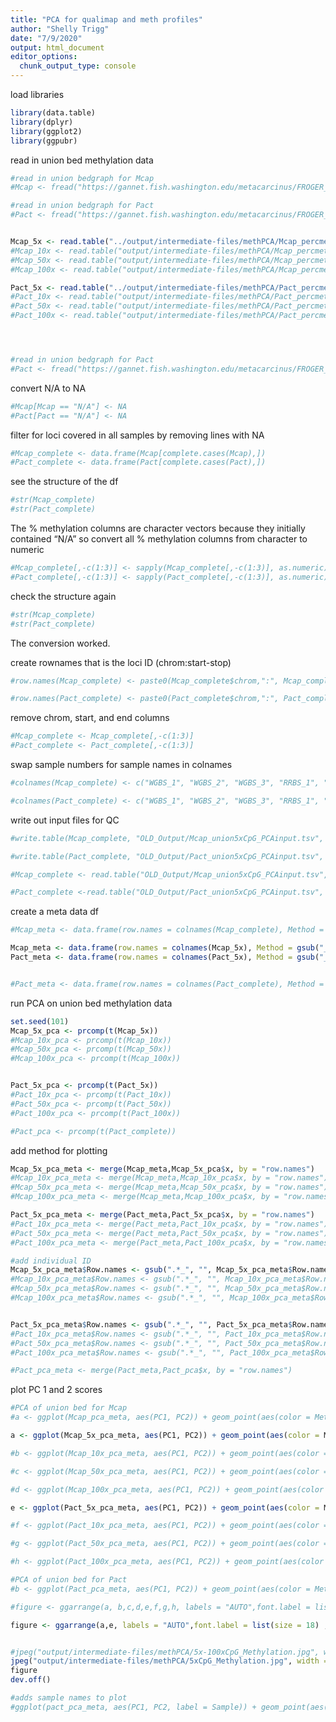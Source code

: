 ```yaml
---
title: "PCA for qualimap and meth profiles"
author: "Shelly Trigg"
date: "7/9/2020"
output: html_document
editor_options: 
  chunk_output_type: console
---
```



load libraries
```r
library(data.table)
library(dplyr)
library(ggplot2)
library(ggpubr)
```

read in union bed methylation data
```r
#read in union bedgraph for Mcap
#Mcap <- fread("https://gannet.fish.washington.edu/metacarcinus/FROGER_meth_compare/20200424/10-unionbedg/Mcap_union_5x.bedgraph")

#read in union bedgraph for Pact
#Pact <- fread("https://gannet.fish.washington.edu/metacarcinus/FROGER_meth_compare/20200424/10-unionbedg/Pact_union_5x.bedgraph")


Mcap_5x <- read.table("../output/intermediate-files/methPCA/Mcap_percmeth_5x.txt", header = T)
#Mcap_10x <- read.table("output/intermediate-files/methPCA/Mcap_percmeth_10x.txt", header = T)
#Mcap_50x <- read.table("output/intermediate-files/methPCA/Mcap_percmeth_50x.txt", header = T)
#Mcap_100x <- read.table("output/intermediate-files/methPCA/Mcap_percmeth_100x.txt", header = T)

Pact_5x <- read.table("../output/intermediate-files/methPCA/Pact_percmeth_5x.txt", header = T)
#Pact_10x <- read.table("output/intermediate-files/methPCA/Pact_percmeth_10x.txt", header = T)
#Pact_50x <- read.table("output/intermediate-files/methPCA/Pact_percmeth_50x.txt", header = T)
#Pact_100x <- read.table("output/intermediate-files/methPCA/Pact_percmeth_100x.txt", header =T)




#read in union bedgraph for Pact
#Pact <- fread("https://gannet.fish.washington.edu/metacarcinus/FROGER_meth_compare/20200424/10-unionbedg/Pact_union_5x.bedgraph")


```

convert N/A to NA
```r
#Mcap[Mcap == "N/A"] <- NA
#Pact[Pact == "N/A"] <- NA
```

filter for loci covered in all samples by removing lines with NA
```r
#Mcap_complete <- data.frame(Mcap[complete.cases(Mcap),])
#Pact_complete <- data.frame(Pact[complete.cases(Pact),])

```

see the structure of the df
```r
#str(Mcap_complete)
#str(Pact_complete)

```

The % methylation columns are character vectors because they initially contained "N/A" so convert all % methylation columns from character to numeric
```r
#Mcap_complete[,-c(1:3)] <- sapply(Mcap_complete[,-c(1:3)], as.numeric)
#Pact_complete[,-c(1:3)] <- sapply(Pact_complete[,-c(1:3)], as.numeric)

```

check the structure again
```r
#str(Mcap_complete)
#str(Pact_complete)

```
The conversion worked.

create rownames that is the loci ID (chrom:start-stop)
```r
#row.names(Mcap_complete) <- paste0(Mcap_complete$chrom,":", Mcap_complete$start,"-",Mcap_complete$end)

#row.names(Pact_complete) <- paste0(Pact_complete$chrom,":", Pact_complete$start,"-",Pact_complete$end)
```

remove chrom, start, and end columns
```r
#Mcap_complete <- Mcap_complete[,-c(1:3)]
#Pact_complete <- Pact_complete[,-c(1:3)]
```


swap sample numbers for sample names in colnames
```r
#colnames(Mcap_complete) <- c("WGBS_1", "WGBS_2", "WGBS_3", "RRBS_1", "RRBS_2", "RRBS_3", "MBDBS_1", "MBDBS_2", "MBDBS_3")

#colnames(Pact_complete) <- c("WGBS_1", "WGBS_2", "WGBS_3", "RRBS_1", "RRBS_2", "RRBS_3", "MBDBS_1", "MBDBS_2", "MBDBS_3")
```

write out input files for QC
```r
#write.table(Mcap_complete, "OLD_Output/Mcap_union5xCpG_PCAinput.tsv", sep ="\t", quote = F)

#write.table(Pact_complete, "OLD_Output/Pact_union5xCpG_PCAinput.tsv", sep ="\t", quote = F)

```

```r
#Mcap_complete <- read.table("OLD_Output/Mcap_union5xCpG_PCAinput.tsv", sep = "\t", stringsAsFactors = F, header = T, row.names = 1)

#Pact_complete <-read.table("OLD_Output/Pact_union5xCpG_PCAinput.tsv", sep = "\t", stringsAsFactors = F,header = T, row.names = 1)
```


create a meta data df
```r
#Mcap_meta <- data.frame(row.names = colnames(Mcap_complete), Method = gsub("_.*","",colnames(Mcap_complete)))

Mcap_meta <- data.frame(row.names = colnames(Mcap_5x), Method = gsub("_.*","",colnames(Mcap_5x)))
Pact_meta <- data.frame(row.names = colnames(Pact_5x), Method = gsub("_.*","",colnames(Pact_5x)))


#Pact_meta <- data.frame(row.names = colnames(Pact_complete), Method = gsub("_.*","",colnames(Pact_complete)))
```

run PCA on union bed methylation data
```r
set.seed(101)
Mcap_5x_pca <- prcomp(t(Mcap_5x))
#Mcap_10x_pca <- prcomp(t(Mcap_10x))
#Mcap_50x_pca <- prcomp(t(Mcap_50x))
#Mcap_100x_pca <- prcomp(t(Mcap_100x))


Pact_5x_pca <- prcomp(t(Pact_5x))
#Pact_10x_pca <- prcomp(t(Pact_10x))
#Pact_50x_pca <- prcomp(t(Pact_50x))
#Pact_100x_pca <- prcomp(t(Pact_100x))

#Pact_pca <- prcomp(t(Pact_complete))
```

add method for plotting
```r
Mcap_5x_pca_meta <- merge(Mcap_meta,Mcap_5x_pca$x, by = "row.names")
#Mcap_10x_pca_meta <- merge(Mcap_meta,Mcap_10x_pca$x, by = "row.names")
#Mcap_50x_pca_meta <- merge(Mcap_meta,Mcap_50x_pca$x, by = "row.names")
#Mcap_100x_pca_meta <- merge(Mcap_meta,Mcap_100x_pca$x, by = "row.names")

Pact_5x_pca_meta <- merge(Pact_meta,Pact_5x_pca$x, by = "row.names")
#Pact_10x_pca_meta <- merge(Pact_meta,Pact_10x_pca$x, by = "row.names")
#Pact_50x_pca_meta <- merge(Pact_meta,Pact_50x_pca$x, by = "row.names")
#Pact_100x_pca_meta <- merge(Pact_meta,Pact_100x_pca$x, by = "row.names")

#add individual ID
Mcap_5x_pca_meta$Row.names <- gsub(".*_", "", Mcap_5x_pca_meta$Row.names)
#Mcap_10x_pca_meta$Row.names <- gsub(".*_", "", Mcap_10x_pca_meta$Row.names)
#Mcap_50x_pca_meta$Row.names <- gsub(".*_", "", Mcap_50x_pca_meta$Row.names)
#Mcap_100x_pca_meta$Row.names <- gsub(".*_", "", Mcap_100x_pca_meta$Row.names)


Pact_5x_pca_meta$Row.names <- gsub(".*_", "", Pact_5x_pca_meta$Row.names)
#Pact_10x_pca_meta$Row.names <- gsub(".*_", "", Pact_10x_pca_meta$Row.names)
#Pact_50x_pca_meta$Row.names <- gsub(".*_", "", Pact_50x_pca_meta$Row.names)
#Pact_100x_pca_meta$Row.names <- gsub(".*_", "", Pact_100x_pca_meta$Row.names)

#Pact_pca_meta <- merge(Pact_meta,Pact_pca$x, by = "row.names")
```


plot PC 1 and 2 scores

```r
#PCA of union bed for Mcap
#a <- ggplot(Mcap_pca_meta, aes(PC1, PC2)) + geom_point(aes(color = Method), size = 3) + scale_color_manual(values = c("#FD8D3C","#9E9AC8","#74C476")) + theme_bw() + ylab(paste0("PC2 (", round(summary(Mcap_pca)[[6]][[5]]*100,2),"% variation explained)")) + xlab(paste0("PC1 (",round(summary(Mcap_pca)[[6]][[2]]*100,2),"% variation explained)")) + labs(color = "method") + ggtitle(expression(italic("M.capitata")))

a <- ggplot(Mcap_5x_pca_meta, aes(PC1, PC2)) + geom_point(aes(color = Method,shape = as.factor(Row.names)), size = 3) + scale_color_manual(values = c("#FD8D3C","#9E9AC8","#74C476")) + theme_bw() + ylab(paste0("PC2 (", round(summary(Mcap_5x_pca)[[6]][[5]]*100,2),"% variation explained)"))  +xlab(paste0("PC1 (",round(summary(Mcap_5x_pca)[[6]][[2]]*100,2),"% variation explained)")) + labs(color = "method", shape = "individual") + ggtitle(expression(italic("M. capitata"))) + annotate("text", x=-550, y=-550, label= paste0("CpGs = ",nrow(Mcap_5x)))

#b <- ggplot(Mcap_10x_pca_meta, aes(PC1, PC2)) + geom_point(aes(color = Method,shape = as.factor(Row.names)), size = 3) + scale_color_manual(values = c("#FD8D3C","#9E9AC8","#74C476")) + theme_bw() + ylab(paste0("PC2 (", round(summary(Mcap_10x_pca)[[6]][[5]]*100,2),"% variation explained)")) + xlab(paste0("PC1 (",round(summary(Mcap_10x_pca)[[6]][[2]]*100,2),"% variation explained)")) + labs(color = "method", shape = "individual") + ggtitle("read threshold: 10x") +  theme(plot.title = element_text(hjust = 0.5)) + annotate("text", x=500, y=-300, label= paste0("n = ",nrow(Mcap_10x)))

#c <- ggplot(Mcap_50x_pca_meta, aes(PC1, PC2)) + geom_point(aes(color = Method,shape = as.factor(Row.names)), size = 3) + scale_color_manual(values = c("#FD8D3C","#9E9AC8","#74C476")) + theme_bw() + ylab(paste0("PC2 (", round(summary(Mcap_50x_pca)[[6]][[5]]*100,2),"% variation explained)")) + xlab(paste0("PC1 (",round(summary(Mcap_50x_pca)[[6]][[2]]*100,2),"% variation explained)")) + labs(color = "method", shape = "individual") + ggtitle("read threshold: 50x") +  theme(plot.title = element_text(hjust = 0.5)) + annotate("text", x=300, y=-150, label= paste0("n = ",nrow(Mcap_50x)))

#d <- ggplot(Mcap_100x_pca_meta, aes(PC1, PC2)) + geom_point(aes(color = Method,shape = as.factor(Row.names)), size = 3) + scale_color_manual(values = c("#FD8D3C","#9E9AC8","#74C476")) + theme_bw() + ylab(paste0("PC2 (", round(summary(Mcap_100x_pca)[[6]][[5]]*100,2),"% variation explained)")) + xlab(paste0("PC1 (",round(summary(Mcap_100x_pca)[[6]][[2]]*100,2),"% variation explained)")) + labs(color = "method", shape = "individual") + ggtitle("read threshold: 100x") +  theme(plot.title = element_text(hjust = 0.5)) + annotate("text", x=175, y=-38, label= paste0("n = ",nrow(Mcap_100x)))

e <- ggplot(Pact_5x_pca_meta, aes(PC1, PC2)) + geom_point(aes(color = Method,shape = as.factor(Row.names)), size = 3) + scale_color_manual(values = c("#FD8D3C","#9E9AC8","#74C476")) + theme_bw() + ylab(paste0("PC2 (", round(summary(Pact_5x_pca)[[6]][[5]]*100,2),"% variation explained)")) +xlab(paste0("PC1 (",round(summary(Pact_5x_pca)[[6]][[2]]*100,2),"% variation explained)")) + labs(color = "method", shape = "individual") + annotate("text", x=-2300, y=-3500, label= paste0("CpGs = ",nrow(Pact_5x))) +  ggtitle(expression(italic("P. acuta")))

#f <- ggplot(Pact_10x_pca_meta, aes(PC1, PC2)) + geom_point(aes(color = Method,shape = as.factor(Row.names)), size = 3) + scale_color_manual(values = c("#FD8D3C","#9E9AC8","#74C476")) + theme_bw() + ylab(paste0("PC2 (", round(summary(Pact_10x_pca)[[6]][[5]]*100,2),"% variation explained)")) +  xlab(paste0("PC1 (",round(summary(Pact_10x_pca)[[6]][[2]]*100,2),"% variation explained)")) + labs(color = "method", shape = "individual") + annotate("text", x=-2000, y=-1500, label= paste0("n = ",nrow(Pact_10x)))

#g <- ggplot(Pact_50x_pca_meta, aes(PC1, PC2)) + geom_point(aes(color = Method, shape = as.factor(Row.names)), size = 3) + scale_color_manual(values = c("#FD8D3C","#9E9AC8","#74C476")) + theme_bw() + ylab(paste0("PC2 (", round(summary(Pact_50x_pca)[[6]][[5]]*100,2),"% variation explained)")) + xlab(paste0("PC1 (",round(summary(Pact_50x_pca)[[6]][[2]]*100,2),"% variation explained)")) + labs(color = "method", shape = "individual") + annotate("text", x=-1000, y=-500, label= paste0("n = ",nrow(Pact_50x)))

#h <- ggplot(Pact_100x_pca_meta, aes(PC1, PC2)) + geom_point(aes(color = Method, shape = as.factor(Row.names)), size = 3) + scale_color_manual(values = c("#FD8D3C","#9E9AC8","#74C476")) + theme_bw() + ylab(paste0("PC2 (", round(summary(Pact_100x_pca)[[6]][[5]]*100,2),"% variation explained)")) + xlab(paste0("PC1 (",round(summary(Pact_100x_pca)[[6]][[2]]*100,2),"% variation explained)")) + labs(color = "method", shape = "individual") + annotate("text", x=-600, y=-250, label= paste0("n = ",nrow(Pact_100x)))

#PCA of union bed for Pact
#b <- ggplot(Pact_pca_meta, aes(PC1, PC2)) + geom_point(aes(color = Method), size = 3) + scale_color_manual(values = c("#FD8D3C","#9E9AC8","#74C476")) + theme_bw() + ylab(paste0("PC2 (", round(summary(Pact_pca)[[6]][[5]]*100,2),"% variation explained)")) + xlab(paste0("PC1 (",round(summary(Pact_pca)[[6]][[2]]*100,2),"% variation explained)")) + labs(color = "method") + ggtitle(expression(italic("P.acuta")))

#figure <- ggarrange(a, b,c,d,e,f,g,h, labels = "AUTO",font.label = list(size = 18) , ncol = 4,nrow = 2,common.legend = TRUE, legend = "top")

figure <- ggarrange(a,e, labels = "AUTO",font.label = list(size = 18) , ncol = 2,common.legend = TRUE, legend = "bottom")


#jpeg("output/intermediate-files/methPCA/5x-100xCpG_Methylation.jpg", width = 15, height = 8, units = "in", res = 300)
jpeg("output/intermediate-files/methPCA/5xCpG_Methylation.jpg", width = 9, height = 4, units = "in", res = 300)
figure
dev.off()

#adds sample names to plot
#ggplot(pact_pca_meta, aes(PC1, PC2, label = Sample)) + geom_point(aes(color = Group)) + geom_text(size = 1.5,hjust=1,vjust=-1) + scale_color_manual(values = c("#E6550D", "#756BB1","#31A354" )) + theme_bw() + ylab("PC2") + xlab("PC1")

```

